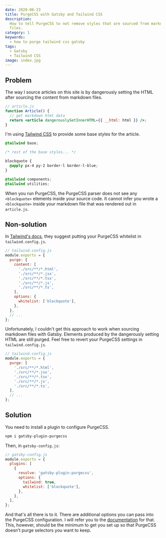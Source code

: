 ```yaml
---
date: 2020-06-23
title: PurgeCSS with Gatsby and Tailwind CSS
description:
  How to tell PurgeCSS to not remove styles that are sourced from markdown
  files.
category: 1
keywords:
  - how to purge tailwind css gatsby
tags:
  - Gatsby
  - Tailwind CSS
image: index.jpg
---
```


## Problem

The way I source articles on this site is by dangerously setting the HTML after
sourcing the content from markdown files.

```jsx
// article.js
function Article() {
  // get markdown html data
  return <article dangerouslySetInnerHTML={{ __html: html }} />;
}
```

I'm using [Tailwind CSS](https://tailwindcss.com/) to provide some base styles
for the article.

```css
@tailwind base;

/* rest of the base styles... */

blockquote {
  @apply px-4 py-2 border-l border-l-blue;
}

@tailwind components;
@tailwind utilities;
```

When you run PurgeCSS, the PurgeCSS parser does not see any `<blockquote>`
elements inside your source code. It cannot infer you wrote a `<blockquote>`
inside your markdown file that was rendered out in `article.js`.

## Non-solution

In
[Tailwind's docs](https://tailwindcss.com/docs/controlling-file-size/#purgecss-options),
they suggest putting your PurgeCSS whitelist in `tailwind.config.js`.

```javascript
// tailwind.config.js
module.exports = {
  purge: {
    content: [
      './src/**/*.html',
      './src/**/*.jsx',
      './src/**/*.tsx',
      './src/**/*.js',
      './src/**/*.ts',
    ],
    options: {
      whitelist: ['blockquote'],
    },
  },
  // ...
};
```

Unfortunately, I couldn't get this approach to work when sourcing markdown files
with Gatsby. Elements produced by the dangerously setting HTML are still purged.
Feel free to revert your PurgeCSS settings in `tailwind.config.js`.

```javascript
// tailwind.config.js
module.exports = {
  purge: [
    './src/**/*.html',
    './src/**/*.jsx',
    './src/**/*.tsx',
    './src/**/*.js',
    './src/**/*.ts',
  ],
  // ...
};
```

## Solution

You need to install a plugin to configure PurgeCSS.

```bash
npm i gatsby-plugin-purgecss
```

Then, in `gatsby-config.js`:

```javascript
// gatsby-config.js
module.exports = {
  plugins: [
    {
      resolve: 'gatsby-plugin-purgecss',
      options: {
        tailwind: true,
        whitelist: ['blockquote'],
      },
    },
  ],
};
```

And that's all there is to it. There are additional options you can pass into
the PurgeCSS configuration. I will refer you to the
[documentation](https://www.gatsbyjs.org/packages/gatsby-plugin-purgecss/) for
that. This, however, should be the minimum to get you set up so that PurgeCSS
doesn't purge selectors you want to keep.
